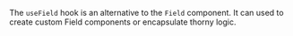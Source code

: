 The `useField` hook is an alternative to the `Field` component. It
can used to create custom Field components or encapsulate thorny logic.
